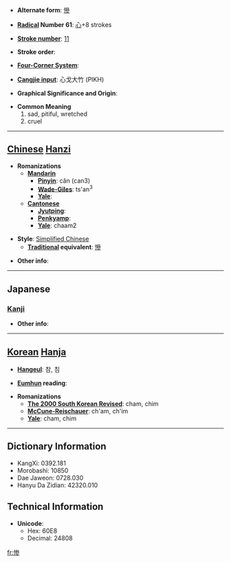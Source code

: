 * '''Alternate form''': [[慘]]

* '''[[Wiktionary:Chinese radical index| Radical]] Number 61''': [[Wiktionary:Chinese radical index 心|心]]+8 strokes

* '''[[Wiktionary:Chinese total strokes index|Stroke number]]''': [[Wiktionary:Chinese total strokes index 11|11]]

* '''Stroke order''': 

* '''[[Wiktionary:Chinese four corner index|Four-Corner System]]''': 

* '''[[Wiktionary:Chinese Cangjie index|Cangjie input]]''': 心戈大竹 (PIKH)

* '''Graphical Significance and Origin''': 

* '''Common Meaning'''
*#sad, pitiful, wretched
*# cruel


----

== [[Chinese]] [[Hanzi]] ==

* '''Romanizations'''
** '''[[Mandarin]]'''
*** '''[[Pinyin]]''': cǎn (can3)
*** '''[[Wade-Giles]]''': ts'an<sup>3</sup>
*** '''[[Yale]]''': 
** '''[[Cantonese]]'''
*** '''[[Jyutping]]''':
*** '''[[Penkyamp]]''': 
*** '''[[Yale]]''': chaam2

* '''Style''': [[Simplified Chinese]] 
** '''[[Traditional Chinese|Traditional]] equivalent''': [[慘]]

* '''Other info''': 

----

==Japanese==
===[[Kanji]]===
{{kanji|on readings=[[さん]] (san), [[ざん]] (zan)|kun readings=[[みじめ]] (mijime), [[いたむ]] (itamu)}}

* '''Other info''':  

----

== [[Korean]] [[Hanja]] ==

* '''[[Hangeul]]''': 참, 침

* '''[[Eumhun]] reading''': 

* '''Romanizations'''
** '''[[The 2000 South Korean Revised Romanization|The 2000 South Korean Revised]]''': cham, chim
** '''[[McCune-Reischauer]]''': ch'am, ch'im
** '''[[Yale]]''': cham, chim

----

== Dictionary Information ==

* KangXi: 0392.181
* Morobashi: 10850
* Dae Jaweon: 0728.030
* Hanyu Da Zidian: 42320.010

== Technical Information ==

* '''Unicode''':
** Hex: 60E8
** Decimal: 24808

[[fr:惨]]
